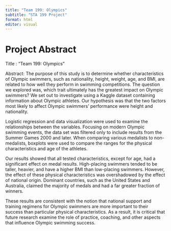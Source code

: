 ```yaml
---
title: "Team 199: Olympics"
subtitle: "STA 199 Project"
format: html
editor: visual
---
```


# Project Abstract

Title : "Team 199: Olympics"

Abstract: The purpose of this study is to determine whether characteristics of Olympic swimmers, such as nationality, height, weight, age, and BMI, are related to how well they perform in swimming competitions. The question we explored was, which trait ultimately has the greatest impact on Olympic swimmers? We set out to investigate using a Kaggle dataset containing information about Olympic athletes. Our hypothesis was that the two factors most likely to affect Olympic swimmers' performance were height and nationality.

Logistic regression and data visualization were used to examine the relationships between the variables. Focusing on modern Olympic swimming events, the data set was filtered only to include results from the Summer Games 2000 and later. When comparing various medalists to non-medalists, boxplots were used to compare the ranges for the physical characteristics and age of the athletes.

Our results showed that all tested characteristics, except for age, had a significant effect on medal results. High-placing swimmers tended to be taller, heavier, and have a higher BMI than low-placing swimmers. However, the effect of these physical characteristics was overshadowed by the effect of national origin. Dominant countries, such as the United States and Australia, claimed the majority of medals and had a far greater fraction of winners.

These results are consistent with the notion that national support and training regimens for Olympic swimmers are more important to their success than particular physical characteristics. As a result, it is critical that future research examine the role of practice, coaching, and other aspects that influence Olympic swimming success.
